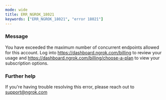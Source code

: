 ```yaml
---
mode: wide
title: ERR_NGROK_18021
keywords: ["ERR_NGROK_18021", "error 18021"]
---
```



### Message

You have exceeded the maximum number of concurrent endpoints allowed for this account. Log into https://dashboard.ngrok.com/billing to review your usage and https://dashboard.ngrok.com/billing/choose-a-plan to view your subscription options.

<ErrorDetails />

### Further help

If you're having trouble resolving this error, please reach out to [support@ngrok.com](mailto:support@ngrok.com?subject=Help%20with%20ERR_NGROK_18021)
